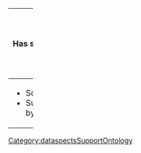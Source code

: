 {{{info|add title=New Problem|edit title=Edit Problem|page name=C<unique number;random;10>}}}

{|class=wikitable width=100%
!width=33%|Has solutions
!width=33%|Can be caused by problems
!Is hinted by error codes
|-
|{{{for template|SolutionForProblem|multiple}}}
* Solution: {{{field|HasSolution|input type=dropdown|values from category=Solution|mapping property=HasEntityTitle}}}
* Suggested by: {{{field|SuggestedBy|input type=dropdown|values from namespace=User}}}
{{{end template}}}
|{{{for template|ProblemCausingProblem|multiple}}}
{{{field|CanBeCausedByProblem|input type=dropdown|values from category=Problem}}}
{{{end template}}}
|{{{for template|ErrorCodeHintingProblem|multiple}}}
{{{field|HintedByErrorCode|input type=text}}}
{{{end template}}}
|}

{{FormHeader|Problem}}
{{StandardFormSections}}
{{FormFooter}}

<noinclude>[[Category:dataspectsSupportOntology]]</noinclude>
